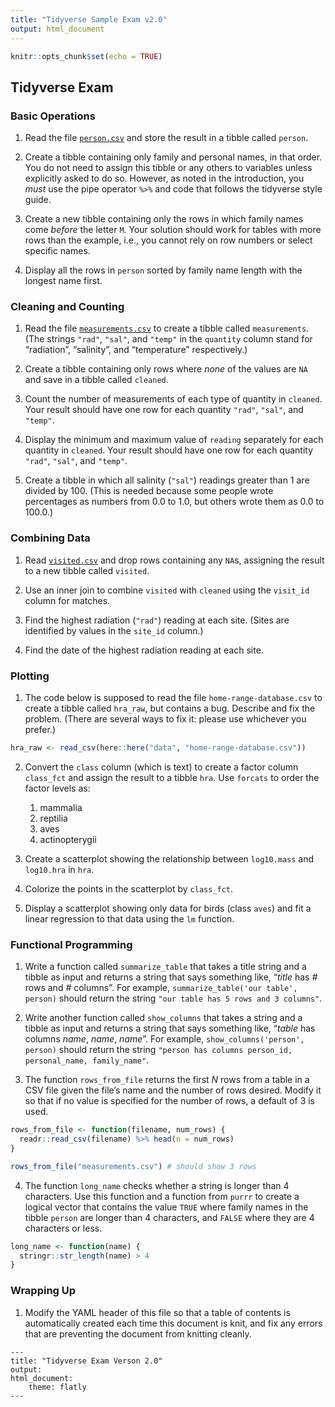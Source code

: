 ```yaml
---
title: "Tidyverse Sample Exam v2.0"
output: html_document
---
```


```r
knitr::opts_chunk$set(echo = TRUE)
```

## Tidyverse Exam

### Basic Operations

1.  Read the file [`person.csv`](./person.csv) and store the result in a tibble called `person`.

2.  Create a tibble containing only family and personal names, in that order. You do not need to assign this tibble or any others to variables unless explicitly asked to do so. However, as noted in the introduction, you *must* use the pipe operator `%>%` and code that follows the tidyverse style guide.

3.  Create a new tibble containing only the rows in which family names come *before* the letter `M`. Your solution should work for tables with more rows than the example, i.e., you cannot rely on row numbers or select specific names.

4.  Display all the rows in `person` sorted by family name length with the longest name first.

### Cleaning and Counting

1.  Read the file [`measurements.csv`](./measurements.csv) to create a tibble called `measurements`. (The strings `"rad"`, `"sal"`, and `"temp"` in the `quantity` column stand for "radiation", "salinity", and "temperature" respectively.)

2.  Create a tibble containing only rows where *none* of the values are `NA` and save in a tibble called `cleaned`.

3.  Count the number of measurements of each type of quantity in `cleaned`. Your result should have one row for each quantity `"rad"`, `"sal"`, and `"temp"`.

4.  Display the minimum and maximum value of `reading` separately for each quantity in `cleaned`. Your result should have one row for each quantity `"rad"`, `"sal"`, and `"temp"`.

5.  Create a tibble in which all salinity (`"sal"`) readings greater than 1 are divided by 100. (This is needed because some people wrote percentages as numbers from 0.0 to 1.0, but others wrote them as 0.0 to 100.0.)

### Combining Data

1.  Read [`visited.csv`](./visited.csv) and drop rows containing any `NA`s, assigning the result to a new tibble called `visited`.

2.  Use an inner join to combine `visited` with `cleaned` using the `visit_id` column for matches.

3.  Find the highest radiation (`"rad"`) reading at each site. (Sites are identified by values in the `site_id` column.)

4.  Find the date of the highest radiation reading at each site.

### Plotting

1.  The code below is supposed to read the file `home-range-database.csv` to create a tibble called `hra_raw`, but contains a bug. Describe and fix the problem. (There are several ways to fix it: please use whichever you prefer.)
    
``` r
hra_raw <- read_csv(here::here("data", "home-range-database.csv"))
```

2.  Convert the `class` column (which is text) to create a factor column `class_fct` and assign the result to a tibble `hra`. Use `forcats` to order the factor levels as:
    1.  mammalia
    2.  reptilia
    3.  aves
    4.  actinopterygii

3.  Create a scatterplot showing the relationship between `log10.mass` and `log10.hra` in `hra`.

4.  Colorize the points in the scatterplot by `class_fct`.

5.  Display a scatterplot showing only data for birds (class `aves`) and fit a linear regression to that data using the `lm` function.

### Functional Programming

1.  Write a function called `summarize_table` that takes a title string and a tibble as input and returns a string that says something like, "*title* has *#* rows and *#* columns". For example, `summarize_table('our table', person)` should return the string `"our table has 5 rows and 3 columns"`.

2.  Write another function called `show_columns` that takes a string and a tibble as input and returns a string that says something like, "*table* has columns *name*, *name*, *name*". For example, `show_columns('person', person)` should return the string `"person has columns person_id, personal_name, family_name"`.

3.  The function `rows_from_file` returns the first *N* rows from a table in a CSV file given the file's name and the number of rows desired. Modify it so that if no value is specified for the number of rows, a default of 3 is used.
    
```r
rows_from_file <- function(filename, num_rows) {
  readr::read_csv(filename) %>% head(n = num_rows)
}

rows_from_file("measurements.csv") # should show 3 rows
```

4.  The function `long_name` checks whether a string is longer than 4 characters. Use this function and a function from `purrr` to create a logical vector that contains the value `TRUE` where family names in the tibble `person` are longer than 4 characters, and `FALSE` where they are 4 characters or less.
    
```r
long_name <- function(name) {
  stringr::str_length(name) > 4
}
```

### Wrapping Up

1.  Modify the YAML header of this file so that a table of contents is automatically created each time this document is knit, and fix any errors that are preventing the document from knitting cleanly.
    
```
---
title: "Tidyverse Exam Verson 2.0"
output:
html_document:
    theme: flatly
---
```